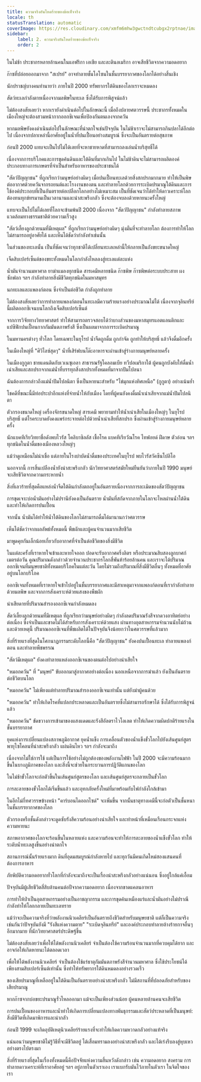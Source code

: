 ```yaml
---
title: ความจริงอันโหดร้ายของข้อเท็จจริง
locale: th
statusTranslation: automatic
coverImage: https://res.cloudinary.com/xmfm6mhw3gwctndtcubgx2rptnae/image/upload/v1741354419/small_cover_la_gran_rebelion_28716e29d2.webp
sidebar:
    label: 2. ความจริงอันโหดร้ายของข้อเท็จจริง
    order: 2
---
```

ในไม่ช้า ประชากรหลายล้านคนในแอฟริกา เอเชีย และละตินอเมริกา อาจเสียชีวิตจากความอดอยาก

ก๊าซที่ปล่อยออกมาจาก "สเปรย์" อาจทำลายชั้นโอโซนในชั้นบรรยากาศของโลกได้อย่างสิ้นเชิง

นักปราชญ์บางคนทำนายว่า ภายในปี 2000 ทรัพยากรใต้ดินของโลกเราจะหมดลง

สัตว์ทะเลกำลังตายเนื่องจากมลพิษในทะเล ซึ่งได้รับการพิสูจน์แล้ว

ไม่ต้องสงสัยเลยว่า หากเรายังดำเนินต่อไปในลักษณะนี้ เมื่อถึงปลายศตวรรษนี้ ประชากรทั้งหมดในเมืองใหญ่จะต้องสวมหน้ากากออกซิเจนเพื่อป้องกันตนเองจากควัน

หากมลพิษยังคงดำเนินต่อไปในลักษณะที่น่าตกใจเช่นปัจจุบัน ในไม่ช้าเราจะไม่สามารถกินปลาได้อีกต่อไป เนื่องจากปลาเหล่านี้อาศัยอยู่ในน้ำที่ปนเปื้อนอย่างสมบูรณ์ ซึ่งจะเป็นอันตรายต่อสุขภาพ

ก่อนปี 2000 แทบจะเป็นไปไม่ได้เลยที่จะหาชายหาดที่สามารถลงเล่นน้ำบริสุทธิ์ได้

เนื่องจากการบริโภคและการขุดค้นดินและใต้ดินที่มากเกินไป ในไม่ช้าดินจะไม่สามารถผลิตองค์ประกอบทางการเกษตรที่จำเป็นสำหรับอาหารของประชาชนได้

"สัตว์ปัญญาชน" ที่ถูกเรียกว่ามนุษย์อย่างผิดๆ เมื่อปนเปื้อนทะเลด้วยสิ่งสกปรกมากมาย ทำให้เป็นพิษต่ออากาศด้วยควันจากรถยนต์และโรงงานของตน และทำลายโลกด้วยการระเบิดปรมาณูใต้ดินและการใช้องค์ประกอบที่เป็นอันตรายต่อเปลือกโลกอย่างไม่เหมาะสม เป็นที่ชัดเจนว่าได้ทำให้ดาวเคราะห์โลกต้องทนทุกข์ทรมานเป็นเวลานานและน่าสะพรึงกลัว ซึ่งจะต้องจบลงด้วยหายนะครั้งใหญ่

แทบจะเป็นไปไม่ได้เลยที่โลกจะข้ามพ้นปี 2000 เนื่องจาก "สัตว์ปัญญาชน" กำลังทำลายสภาพแวดล้อมทางธรรมชาติด้วยความเร็วสูง

"สัตว์เลี้ยงลูกด้วยนมที่มีเหตุผล" ที่ถูกเรียกว่ามนุษย์อย่างผิดๆ มุ่งมั่นที่จะทำลายโลก ต้องการทำให้โลกไม่สามารถอยู่อาศัยได้ และเห็นได้ชัดว่ากำลังทำเช่นนั้น

ในส่วนของทะเลนั้น เป็นที่ชัดเจนว่าทุกชาติได้เปลี่ยนทะเลเหล่านี้ให้กลายเป็นถังขยะขนาดใหญ่

เจ็ดสิบเปอร์เซ็นต์ของขยะทั้งหมดในโลกกำลังไหลลงสู่ทะเลแต่ละแห่ง

น้ำมันจำนวนมหาศาล ยาฆ่าแมลงทุกชนิด สารเคมีหลายชนิด ก๊าซพิษ ก๊าซพิษต่อระบบประสาท ผงซักฟอก ฯลฯ กำลังทำลายสิ่งมีชีวิตทุกชนิดในมหาสมุทร

นกทะเลและแพลงก์ตอน ซึ่งจำเป็นต่อชีวิต กำลังถูกทำลาย

ไม่ต้องสงสัยเลยว่าการทำลายแพลงก์ตอนในทะเลมีความร้ายแรงอย่างประมาณไม่ได้ เนื่องจากจุลินทรีย์นี้ผลิตออกซิเจนบนโลกถึงเจ็ดสิบเปอร์เซ็นต์

จากการวิจัยทางวิทยาศาสตร์ ทำให้สามารถตรวจสอบได้ว่าบางส่วนของมหาสมุทรแอตแลนติกและแปซิฟิกปนเปื้อนกากกัมมันตภาพรังสี ซึ่งเป็นผลมาจากการระเบิดปรมาณู

ในมหานครต่างๆ ทั่วโลก โดยเฉพาะในยุโรป น้ำจืดถูกดื่ม ถูกกำจัด ถูกทำให้บริสุทธิ์ แล้วจึงดื่มอีกครั้ง

ในเมืองใหญ่ที่ "ศิวิไลซ์สุดๆ" น้ำที่เสิร์ฟบนโต๊ะอาหารจะผ่านเข้าสู่ร่างกายมนุษย์หลายครั้ง

ในเมืองกูกูตา ชายแดนติดกับเวเนซุเอลา สาธารณรัฐโคลอมเบีย ทวีปอเมริกาใต้ ผู้คนถูกบังคับให้ดื่มน้ำเน่าเสียและสกปรกจากแม่น้ำที่บรรทุกสิ่งสกปรกทั้งหมดที่มาจากปัมโปลนา

ฉันต้องการกล่าวถึงแม่น้ำปัมโปลนิตา ซึ่งเป็นหายนะสำหรับ "ไข่มุกแห่งทิศเหนือ" (กูกูตา) อย่างเน้นย้ำ

โชคดีที่ขณะนี้มีท่อประปาอีกแห่งที่จ่ายน้ำให้กับเมือง โดยที่ผู้คนยังคงดื่มน้ำเน่าเสียจากแม่น้ำปัมโปลนิตา

ตัวกรองขนาดใหญ่ เครื่องจักรขนาดใหญ่ สารเคมี พยายามทำให้น้ำเน่าเสียในเมืองใหญ่ๆ ในยุโรปบริสุทธิ์ แต่โรคระบาดยังคงแพร่กระจายต่อไปด้วยน้ำเน่าเสียที่สกปรก ซึ่งผ่านเข้าสู่ร่างกายมนุษย์หลายครั้ง

นักแบคทีเรียวิทยาชื่อดังพบไวรัส โคลิบาซิลลัส เชื้อโรค แบคทีเรียวัณโรค ไทฟอยด์ ฝีดาษ ตัวอ่อน ฯลฯ ทุกชนิดในน้ำดื่มของเมืองหลวงใหญ่ๆ

แม้ว่าดูเหมือนไม่น่าเชื่อ แต่ภายในโรงบำบัดน้ำดื่มของประเทศในยุโรป พบไวรัสวัคซีนโปลิโอ

นอกจากนี้ การสิ้นเปลืองน้ำยังน่าสะพรึงกลัว นักวิทยาศาสตร์สมัยใหม่ยืนยันว่าภายในปี 1990 มนุษย์จะเสียชีวิตจากความกระหายน้ำ

สิ่งที่เลวร้ายที่สุดคือแหล่งน้ำจืดใต้ดินกำลังตกอยู่ในอันตรายเนื่องจากการละเมิดของสัตว์ปัญญาชน

การขุดเจาะบ่อน้ำมันอย่างไม่ปรานียังคงเป็นอันตราย น้ำมันที่สกัดจากภายในโลกจะไหลผ่านน้ำใต้ดินและทำให้เกิดการปนเปื้อน

จากนั้น น้ำมันได้ทำให้น้ำใต้ดินของโลกไม่สามารถดื่มได้มานานกว่าศตวรรษ

เห็นได้ชัดว่าจากผลลัพธ์ทั้งหมดนี้ พืชผักและผู้คนจำนวนมากเสียชีวิต

มาพูดคุยกันเล็กน้อยเกี่ยวกับอากาศที่จำเป็นต่อชีวิตของสิ่งมีชีวิต

ในแต่ละครั้งที่เราหายใจเข้าและหายใจออก ปอดจะรับอากาศครึ่งลิตร หรือประมาณสิบสองลูกบาศก์เมตรต่อวัน คูณปริมาณดังกล่าวด้วยจำนวนประชากรโลกสี่พันห้าร้อยล้านคน และเราจะได้ปริมาณออกซิเจนที่มนุษยชาติทั้งหมดบริโภคในแต่ละวัน โดยไม่รวมถึงปริมาณที่สิ่งมีชีวิตอื่นๆ ทั้งหมดที่อาศัยอยู่บนโลกบริโภค

ออกซิเจนทั้งหมดที่เราหายใจเข้าไปอยู่ในชั้นบรรยากาศและมีสาเหตุมาจากแพลงก์ตอนที่เรากำลังทำลายด้วยมลพิษ และจากการสังเคราะห์ด้วยแสงของพืชผัก

น่าเสียดายที่ปริมาณสำรองออกซิเจนกำลังหมดลง

สัตว์เลี้ยงลูกด้วยนมที่มีเหตุผล ที่ถูกเรียกว่ามนุษย์อย่างผิดๆ กำลังลดปริมาณรังสีจากดวงอาทิตย์อย่างต่อเนื่อง ซึ่งจำเป็นและขาดไม่ได้สำหรับการสังเคราะห์ด้วยแสง ผ่านทางอุตสาหกรรมจำนวนนับไม่ถ้วน และด้วยเหตุนี้ ปริมาณออกซิเจนที่พืชผลิตได้ในปัจจุบันจึงน้อยกว่าในศตวรรษที่แล้วมาก

สิ่งที่ร้ายแรงที่สุดในโศกนาฏกรรมระดับโลกนี้คือ "สัตว์ปัญญาชน" ยังคงปนเปื้อนทะเล ทำลายแพลงก์ตอน และทำลายพืชพรรณ

"สัตว์มีเหตุผล" ยังคงทำลายแหล่งออกซิเจนของตนต่อไปอย่างน่าเสียใจ

"หมอกควัน" ที่ "มนุษย์" ขับออกมาสู่อากาศอย่างต่อเนื่อง นอกเหนือจากการฆ่าแล้ว ยังเป็นอันตรายต่อชีวิตบนโลก

"หมอกควัน" ไม่เพียงแต่ทำลายปริมาณสำรองออกซิเจนเท่านั้น แต่ยังฆ่าผู้คนด้วย

"หมอกควัน" ทำให้เกิดโรคที่แปลกประหลาดและเป็นอันตรายซึ่งไม่สามารถรักษาได้ ซึ่งได้รับการพิสูจน์แล้ว

"หมอกควัน" ขัดขวางการเข้ามาของแสงแดดและรังสีอัลตราไวโอเลต ทำให้เกิดความผิดปกติร้ายแรงในชั้นบรรยากาศ

ยุคแห่งการเปลี่ยนแปลงสภาพภูมิอากาศ ยุคน้ำแข็ง การเคลื่อนตัวของน้ำแข็งขั้วโลกไปยังเส้นศูนย์สูตร พายุไซโคลนที่น่าสะพรึงกลัว แผ่นดินไหว ฯลฯ กำลังจะมาถึง

เนื่องจากไม่ใช่การใช้ แต่เป็นการใช้อย่างไม่ถูกต้องของพลังงานไฟฟ้า ในปี 2000 จะมีความร้อนมากขึ้นในบางภูมิภาคของโลก และสิ่งนี้จะช่วยในกระบวนการปฏิวัติแกนของโลก

ในไม่ช้าขั้วโลกจะก่อตัวขึ้นในเส้นศูนย์สูตรของโลก และเส้นศูนย์สูตรจะกลายเป็นขั้วโลก

การละลายของขั้วโลกได้เริ่มขึ้นแล้ว และอุทกภัยครั้งใหม่ที่มาพร้อมกับไฟกำลังใกล้เข้ามา

ในอีกไม่กี่ทศวรรษข้างหน้า "คาร์บอนไดออกไซด์" จะเพิ่มขึ้น จากนั้นธาตุทางเคมีนี้จะก่อตัวเป็นชั้นหนาในชั้นบรรยากาศของโลก

ตัวกรองหรือชั้นดังกล่าวจะดูดซับรังสีความร้อนอย่างน่าเสียใจ และทำหน้าที่เหมือนเรือนกระจกแห่งความหายนะ

สภาพอากาศของโลกจะร้อนขึ้นในหลายแห่ง และความร้อนจะทำให้การละลายของน้ำแข็งขั้วโลก ทำให้ระดับน้ำทะเลสูงขึ้นอย่างน่าตกใจ

สถานการณ์นั้นร้ายแรงมาก ดินที่อุดมสมบูรณ์กำลังหายไป และทุกวันมีคนเกิดใหม่สองแสนคนที่ต้องการอาหาร

ภัยพิบัติความอดอยากทั่วโลกที่กำลังจะมาถึงจะเป็นเรื่องน่าสะพรึงกลัวอย่างแน่นอน ซึ่งอยู่ใกล้แค่เอื้อม

ปัจจุบันมีผู้เสียชีวิตสี่สิบล้านคนต่อปีจากความอดอยาก เนื่องจากขาดแคลนอาหาร

การทำให้ป่าเป็นอุตสาหกรรมอย่างเป็นอาชญากรรม และการขุดค้นเหมืองแร่และน้ำมันอย่างไม่ปราณี กำลังทำให้โลกกลายเป็นทะเลทราย

แม้ว่าจะเป็นความจริงที่ว่าพลังงานนิวเคลียร์เป็นอันตรายถึงชีวิตสำหรับมนุษยชาติ แต่ก็เป็นความจริงเช่นกันว่าปัจจุบันยังมี "รังสีแห่งความตาย" "ระเบิดจุลินทรีย์" และองค์ประกอบทำลายล้างร้ายกาจอื่นๆ อีกมากมาย ที่นักวิทยาศาสตร์ประดิษฐ์ขึ้น

ไม่ต้องสงสัยเลยว่าเพื่อให้ได้พลังงานนิวเคลียร์ จำเป็นต้องใช้ความร้อนจำนวนมากที่ควบคุมได้ยาก และอาจก่อให้เกิดหายนะได้ตลอดเวลา

เพื่อให้ได้พลังงานนิวเคลียร์ จำเป็นต้องใช้แร่ธาตุกัมมันตภาพรังสีจำนวนมหาศาล ซึ่งใช้ประโยชน์ได้เพียงสามสิบเปอร์เซ็นต์เท่านั้น ซึ่งทำให้ทรัพยากรใต้ดินหมดลงอย่างรวดเร็ว

ของเสียปรมาณูที่เหลืออยู่ในใต้ดินเป็นอันตรายอย่างน่าสะพรึงกลัว ไม่มีสถานที่ที่ปลอดภัยสำหรับของเสียปรมาณู

หากก๊าซจากบ่อขยะปรมาณูรั่วไหลออกมา แม้จะเป็นเพียงส่วนน้อย ผู้คนหลายล้านคนจะเสียชีวิต

การปนเปื้อนของอาหารและน้ำทำให้เกิดการเปลี่ยนแปลงทางพันธุกรรมและสัตว์ประหลาดที่เป็นมนุษย์: สิ่งมีชีวิตที่เกิดมาพิการและน่ากลัว

ก่อนปี 1999 จะเกิดอุบัติเหตุนิวเคลียร์ร้ายแรงที่จะทำให้เกิดความหวาดกลัวอย่างแท้จริง

แน่นอนว่ามนุษยชาติไม่รู้วิธีที่จะมีชีวิตอยู่ ได้เสื่อมทรามลงอย่างน่าสะพรึงกลัว และได้เร่งรีบลงสู่หุบเหวอย่างตรงไปตรงมา

สิ่งที่ร้ายแรงที่สุดในเรื่องทั้งหมดนี้คือปัจจัยแห่งความสิ้นหวังดังกล่าว เช่น ความอดอยาก สงคราม การทำลายดาวเคราะห์ที่เราอาศัยอยู่ ฯลฯ อยู่ภายในตัวเราเอง เราแบกรับมันไว้ภายในตัวเรา ในจิตใจของเรา

